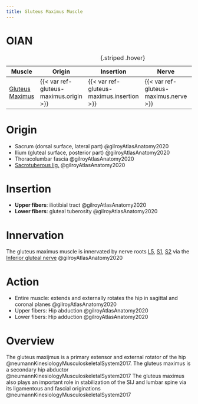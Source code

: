 ```yaml
---
title: Gluteus Maximus Muscle
---
```


# OIAN

| Muscle  | Origin | Insertion | Nerve | Action |
|------|--------|-------|----------|--------|
| [Gluteus Maximus]({{< var ref-gluteus-maximus.path >}}) | {{< var ref-gluteus-maximus.origin >}} | {{< var ref-gluteus-maximus.insertion >}} | {{< var ref-gluteus-maximus.nerve >}} | {{< var ref-gluteus-maximus.action >}} |
: {.striped .hover}

# Origin {#origin}

- Sacrum (dorsal surface, lateral part) @gilroyAtlasAnatomy2020
- Ilium (gluteal surface, posterior part) @gilroyAtlasAnatomy2020
- Thoracolumbar fascia @gilroyAtlasAnatomy2020
- [Sacrotuberous lig.]({{< var ref-sacrotuberous-ligament.path >}}) @gilroyAtlasAnatomy2020

# Insertion {#insertion}

- **Upper fibers**: iliotibial tract @gilroyAtlasAnatomy2020
- **Lower fibers**: gluteal tuberosity @gilroyAtlasAnatomy2020


# Innervation {#innervation}

The gluteus maximus muscle is innervated by nerve roots [L5]({{< var ref-nerve-root.l5 >}}), [S1]({{< var ref-nerve-root.s1 >}}), [S2]({{< var ref-nerve-root.s2 >}}) via the [Inferior gluteal nerve]({{< var ref-inferior-gluteal-nerve.path >}})  @gilroyAtlasAnatomy2020


# Action {#action}

- Entire muscle: extends and externally rotates the hip in sagittal and coronal planes @gilroyAtlasAnatomy2020
- Upper fibers: Hip abduction @gilroyAtlasAnatomy2020 
- Lower fibers: Hip adduction @gilroyAtlasAnatomy2020 


# Overview

The gluteus maxijmus is a primary extensor and external rotator of the hip @neumannKinesiologyMusculoskeletalSystem2017. The gluteus maximus is a secondary hip abductor @neumannKinesiologyMusculoskeletalSystem2017
The gluteus maximus also plays an important role in stabilization of the SIJ and lumbar spine via its ligamentous and fascial originations @neumannKinesiologyMusculoskeletalSystem2017 

